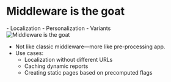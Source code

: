 


<Columns columns={2}>
<Column>
<CentralContent>

# Middleware is the goat

<div className="flex items-start gap-2 text-left">
- Localization
- Personalization
- Variants
</div>

</CentralContent>
</Column>
<Column className="flex justify-center items-center h-full">
<CentralContent>
    <Image src={MiddlewareGoat} alt="Middleware is the goat" className="mx-auto" />
    </CentralContent>
</Column>
</Columns>


<Notes>

- Not like classic middleware—more like pre-processing app.
- Use cases:
  - Localization without different URLs
  - Caching dynamic reports
  - Creating static pages based on precomputed flags

</Notes>